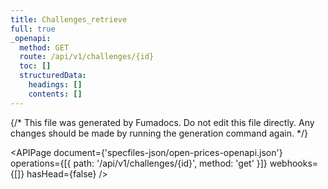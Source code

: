 ```yaml
---
title: Challenges_retrieve
full: true
_openapi:
  method: GET
  route: /api/v1/challenges/{id}
  toc: []
  structuredData:
    headings: []
    contents: []
---
```


{/* This file was generated by Fumadocs. Do not edit this file directly. Any changes should be made by running the generation command again. */}

<APIPage
  document={'specfiles-json/open-prices-openapi.json'}
  operations={[{ path: '/api/v1/challenges/{id}', method: 'get' }]}
  webhooks={[]}
  hasHead={false}
/>
